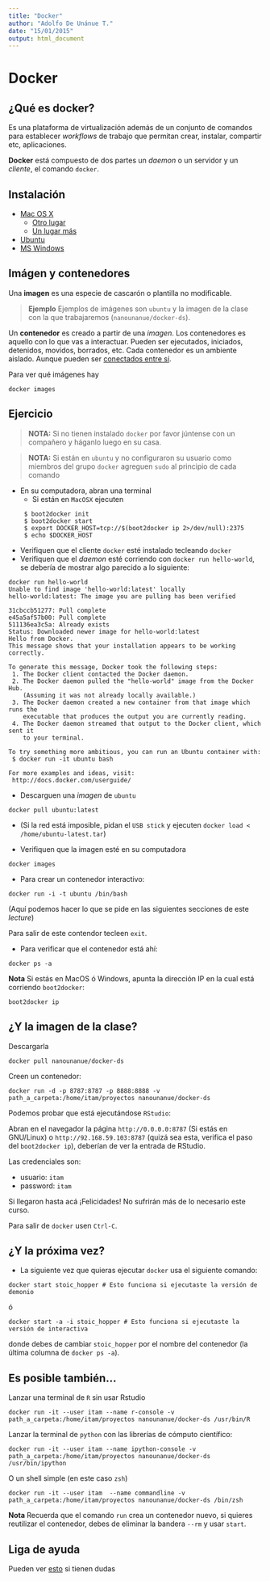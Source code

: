 ```yaml
---
title: "Docker"
author: "Adolfo De Unánue T."
date: "15/01/2015"
output: html_document
---
```


# Docker

## ¿Qué es docker?

Es una plataforma de virtualización además de un conjunto de comandos para establecer *workflows* de trabajo que permitan crear, instalar, compartir etc, aplicaciones.

**Docker** está compuesto de dos partes un *daemon* o un servidor y un *cliente*, el comando `docker`. 

## Instalación

- [Mac OS X](http://docs.docker.com/installation/mac/)
  - [Otro lugar](http://blog.javabien.net/2014/03/03/setup-docker-on-osx-the-no-brainer-way/)
  - [Un lugar más](http://zaiste.net/2014/02/lightweight_docker_experience_on_osx/)
- [Ubuntu](http://docs.docker.com/installation/ubuntulinux/)
- [MS Windows](http://docs.docker.com/installation/windows/)

## Imágen y contenedores

Una **imagen** es una especie de cascarón o plantilla no modificable. 

> **Ejemplo** 
> Ejemplos de imágenes son `ubuntu` y la imagen de la clase con la que trabajaremos (`nanounanue/docker-ds`).

Un **contenedor** es creado a partir de una *imagen*. Los contenedores es aquello con lo que vas a interactuar. Pueden ser ejecutados, iniciados, detenidos, movidos, borrados, etc. Cada contenedor es un ambiente aislado. Aunque pueden ser [conectados entre sí](http://docs.docker.com/userguide/dockerlinks/).


Para ver qué imágenes hay

```
docker images
```


## Ejercicio

> **NOTA:** Si no tienen instalado `docker` por favor júntense con un compañero y háganlo luego en su casa.

> **NOTA:** Si están en `ubuntu` y no configuraron su usuario como miembros del grupo `docker` agreguen `sudo` al principio de cada comando


- En su computadora, abran una terminal 
  - Si están en `MacOSX` ejecuten
  ```
   $ boot2docker init
   $ boot2docker start
   $ export DOCKER_HOST=tcp://$(boot2docker ip 2>/dev/null):2375
   $ echo $DOCKER_HOST
 ```
 
 
- Verifiquen que el cliente `docker` esté instalado tecleando `docker`
- Verifiquen que el *daemon* esté corriendo con `docker run hello-world`, se debería de mostrar algo parecido a lo siguiente:

```
docker run hello-world
Unable to find image 'hello-world:latest' locally
hello-world:latest: The image you are pulling has been verified

31cbccb51277: Pull complete 
e45a5af57b00: Pull complete 
511136ea3c5a: Already exists 
Status: Downloaded newer image for hello-world:latest
Hello from Docker.
This message shows that your installation appears to be working correctly.

To generate this message, Docker took the following steps:
 1. The Docker client contacted the Docker daemon.
 2. The Docker daemon pulled the "hello-world" image from the Docker Hub.
    (Assuming it was not already locally available.)
 3. The Docker daemon created a new container from that image which runs the
    executable that produces the output you are currently reading.
 4. The Docker daemon streamed that output to the Docker client, which sent it
    to your terminal.

To try something more ambitious, you can run an Ubuntu container with:
 $ docker run -it ubuntu bash

For more examples and ideas, visit:
 http://docs.docker.com/userguide/

```


- Descarguen una *imagen* de `ubuntu`


```
docker pull ubuntu:latest
```

- (Si la red está imposible, pidan el `USB stick` y ejecuten `docker load < /home/ubuntu-latest.tar`)

- Verifiquen que la imagen esté en su computadora

```
docker images
```


- Para crear un contenedor interactivo:

```
docker run -i -t ubuntu /bin/bash
```

(Aquí podemos hacer lo que se pide en las siguientes secciones de este *lecture*)


Para salir de este contendor tecleen `exit`.

- Para verificar que el contenedor está ahí:

```
docker ps -a
```


**Nota** Si estás en MacOS ó Windows, apunta la dirección IP en la cual está corriendo `boot2docker`:

```
boot2docker ip
```




## ¿Y la imagen de la clase?

Descargarla

```
docker pull nanounanue/docker-ds
```

Creen un contenedor:

```
docker run -d -p 8787:8787 -p 8888:8888 -v path_a_carpeta:/home/itam/proyectos nanounanue/docker-ds
```

Podemos probar que está ejecutándose `RStudio`:

Abran en el navegador la página `http://0.0.0.0:8787` (Si estás en GNU/Linux) o `http://92.168.59.103:8787` (quizá sea esta, verifica el paso del `boot2docker ip`), deberían de ver la entrada de RStudio.


Las credenciales son:

  - usuario: `itam`
  - password: `itam`


Si llegaron hasta acá ¡Felicidades! No sufrirán más de lo necesario este curso.

Para salir de `docker` usen `Ctrl-C`.


## ¿Y la próxima vez?

- La siguiente vez que quieras ejecutar `docker` usa el siguiente comando:

```
docker start stoic_hopper # Esto funciona si ejecutaste la versión de demonio
```

ó

```
docker start -a -i stoic_hopper # Esto funciona si ejecutaste la versión de interactiva
```

donde debes de cambiar `stoic_hopper` por el nombre del contenedor (la última columna de `docker ps -a`).


## Es posible también...

Lanzar una terminal de `R` sin usar Rstudio


```
docker run -it --user itam --name r-console -v path_a_carpeta:/home/itam/proyectos nanounanue/docker-ds /usr/bin/R
```

Lanzar la terminal de `python` con las librerías de cómputo científico:

```
docker run -it --user itam --name ipython-console -v path_a_carpeta:/home/itam/proyectos nanounanue/docker-ds /usr/bin/ipython
```

O un shell simple (en este caso `zsh`)

```
docker run -it --user itam  --name commandline -v path_a_carpeta:/home/itam/proyectos nanounanue/docker-ds /bin/zsh
```

**Nota** Recuerda que el comando `run` crea un contenedor nuevo, si quieres reutilizar el contenedor, debes de eliminar la bandera `--rm`  y usar `start`.

## Liga de ayuda

Pueden ver [esto](https://github.com/wsargent/docker-cheat-sheet) si tienen dudas
